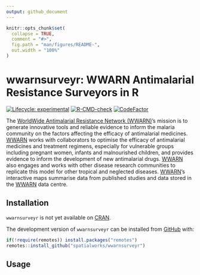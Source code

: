 ```yaml
---
output: github_document
---
```


<!-- README.md is generated from README.Rmd. Please edit that file -->

```r
knitr::opts_chunk$set(
  collapse = TRUE,
  comment = "#>",
  fig.path = "man/figures/README-",
  out.width = "100%"
)
```

# wwarnsurveyr: WWARN Antimalarial Resistance Surveyors in R

<!-- badges: start -->
[![Lifecycle: experimental](https://img.shields.io/badge/lifecycle-experimental-orange.svg)](https://www.tidyverse.org/lifecycle/#experimental)
[![R-CMD-check](https://github.com/OxfordIHTM/wwarnsurveyr/actions/workflows/R-CMD-check.yaml/badge.svg)](https://github.com/OxfordIHTM/wwarnsurveyr/actions/workflows/R-CMD-check.yaml)
[![CodeFactor](https://www.codefactor.io/repository/github/spatialworks/wwarnsurveyr/badge)](https://www.codefactor.io/repository/github/spatialworks/wwarnsurveyr)
<!-- badges: end -->

The [WorldWide Antimalarial Resistance Network (WWARN)](https://www.wwarn.org)'s mission is to generate innovative tools and reliable evidence to inform the malaria community on the factors affecting the efficacy of antimalarial medicines. [WWARN](https://www.wwarn.org) works with collaborators to optimise the efficacy of antimalarial medicines and treatment regimens, especially for vulnerable groups including pregnant women, infants and malnourished children, and provides evidence to inform the development of new antimalarial drugs. [WWARN](https://www.wwarn.org) also engages and works with other disease research communities to replicate this model for other tropical and neglected diseases. [WWARN](https://www.wwarn.org)'s interactive maps summarise data from published studies and data stored in the [WWARN](https://www.wwarn.org) data centre.

## Installation

`wwarnsurveyr` is not yet available on [CRAN](https://cran-r.project.org).

<!--
You can install the released version of wwarnsurveyr from [CRAN](https://CRAN.R-project.org) with:

``` r
install.packages("wwarnsurveyr")
```
-->

The development version of `wwarnsurveyr` can be installed from [GitHub](https://github.com/spatialworks/wwarnsurveyr) with:

```r
if(!require(remotes)) install.packages("remotes")
remotes::install_github("spatialworks/wwarnsurveyr")
```

## Usage

